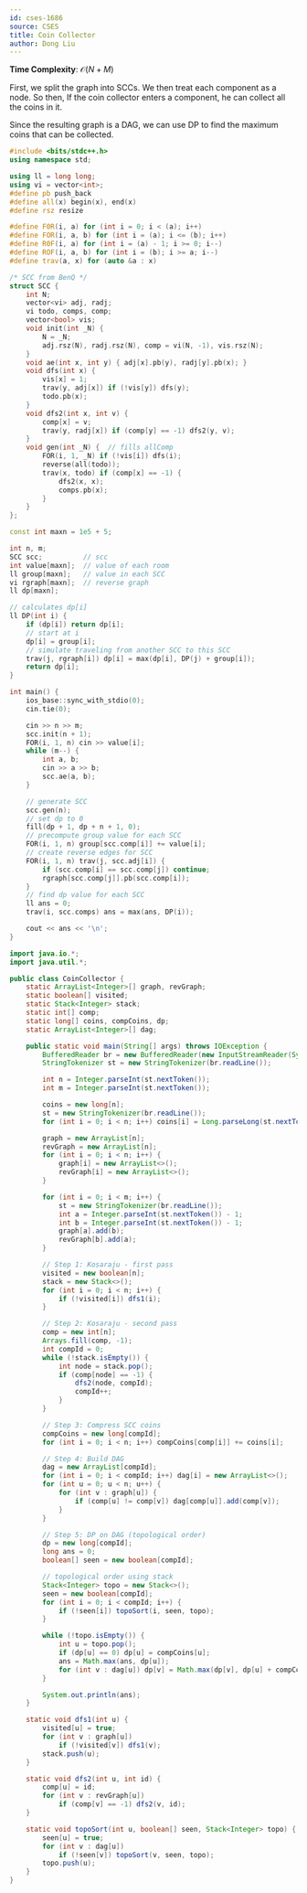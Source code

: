 ```yaml
---
id: cses-1686
source: CSES
title: Coin Collector
author: Dong Liu
---
```


**Time Complexity**: $\mathcal O(N+M)$

First, we split the graph into SCCs. We then treat each component as a node. So
then, If the coin collector enters a component, he can collect all the coins in
it.

Since the resulting graph is a DAG, we can use DP to find the maximum coins that
can be collected.

<LanguageSection>

<CPPSection>

```cpp
#include <bits/stdc++.h>
using namespace std;

using ll = long long;
using vi = vector<int>;
#define pb push_back
#define all(x) begin(x), end(x)
#define rsz resize

#define F0R(i, a) for (int i = 0; i < (a); i++)
#define FOR(i, a, b) for (int i = (a); i <= (b); i++)
#define R0F(i, a) for (int i = (a) - 1; i >= 0; i--)
#define ROF(i, a, b) for (int i = (b); i >= a; i--)
#define trav(a, x) for (auto &a : x)

/* SCC from BenQ */
struct SCC {
	int N;
	vector<vi> adj, radj;
	vi todo, comps, comp;
	vector<bool> vis;
	void init(int _N) {
		N = _N;
		adj.rsz(N), radj.rsz(N), comp = vi(N, -1), vis.rsz(N);
	}
	void ae(int x, int y) { adj[x].pb(y), radj[y].pb(x); }
	void dfs(int x) {
		vis[x] = 1;
		trav(y, adj[x]) if (!vis[y]) dfs(y);
		todo.pb(x);
	}
	void dfs2(int x, int v) {
		comp[x] = v;
		trav(y, radj[x]) if (comp[y] == -1) dfs2(y, v);
	}
	void gen(int _N) {  // fills allComp
		FOR(i, 1, _N) if (!vis[i]) dfs(i);
		reverse(all(todo));
		trav(x, todo) if (comp[x] == -1) {
			dfs2(x, x);
			comps.pb(x);
		}
	}
};

const int maxn = 1e5 + 5;

int n, m;
SCC scc;          // scc
int value[maxn];  // value of each room
ll group[maxn];   // value in each SCC
vi rgraph[maxn];  // reverse graph
ll dp[maxn];

// calculates dp[i]
ll DP(int i) {
	if (dp[i]) return dp[i];
	// start at i
	dp[i] = group[i];
	// simulate traveling from another SCC to this SCC
	trav(j, rgraph[i]) dp[i] = max(dp[i], DP(j) + group[i]);
	return dp[i];
}

int main() {
	ios_base::sync_with_stdio(0);
	cin.tie(0);

	cin >> n >> m;
	scc.init(n + 1);
	FOR(i, 1, n) cin >> value[i];
	while (m--) {
		int a, b;
		cin >> a >> b;
		scc.ae(a, b);
	}

	// generate SCC
	scc.gen(n);
	// set dp to 0
	fill(dp + 1, dp + n + 1, 0);
	// precompute group value for each SCC
	FOR(i, 1, n) group[scc.comp[i]] += value[i];
	// create reverse edges for SCC
	FOR(i, 1, n) trav(j, scc.adj[i]) {
		if (scc.comp[i] == scc.comp[j]) continue;
		rgraph[scc.comp[j]].pb(scc.comp[i]);
	}
	// find dp value for each SCC
	ll ans = 0;
	trav(i, scc.comps) ans = max(ans, DP(i));

	cout << ans << '\n';
}
```

</CPPSection>

<JavaSection>

```java
import java.io.*;
import java.util.*;

public class CoinCollector {
	static ArrayList<Integer>[] graph, revGraph;
	static boolean[] visited;
	static Stack<Integer> stack;
	static int[] comp;
	static long[] coins, compCoins, dp;
	static ArrayList<Integer>[] dag;

	public static void main(String[] args) throws IOException {
		BufferedReader br = new BufferedReader(new InputStreamReader(System.in));
		StringTokenizer st = new StringTokenizer(br.readLine());

		int n = Integer.parseInt(st.nextToken());
		int m = Integer.parseInt(st.nextToken());

		coins = new long[n];
		st = new StringTokenizer(br.readLine());
		for (int i = 0; i < n; i++) coins[i] = Long.parseLong(st.nextToken());

		graph = new ArrayList[n];
		revGraph = new ArrayList[n];
		for (int i = 0; i < n; i++) {
			graph[i] = new ArrayList<>();
			revGraph[i] = new ArrayList<>();
		}

		for (int i = 0; i < m; i++) {
			st = new StringTokenizer(br.readLine());
			int a = Integer.parseInt(st.nextToken()) - 1;
			int b = Integer.parseInt(st.nextToken()) - 1;
			graph[a].add(b);
			revGraph[b].add(a);
		}

		// Step 1: Kosaraju - first pass
		visited = new boolean[n];
		stack = new Stack<>();
		for (int i = 0; i < n; i++) {
			if (!visited[i]) dfs1(i);
		}

		// Step 2: Kosaraju - second pass
		comp = new int[n];
		Arrays.fill(comp, -1);
		int compId = 0;
		while (!stack.isEmpty()) {
			int node = stack.pop();
			if (comp[node] == -1) {
				dfs2(node, compId);
				compId++;
			}
		}

		// Step 3: Compress SCC coins
		compCoins = new long[compId];
		for (int i = 0; i < n; i++) compCoins[comp[i]] += coins[i];

		// Step 4: Build DAG
		dag = new ArrayList[compId];
		for (int i = 0; i < compId; i++) dag[i] = new ArrayList<>();
		for (int u = 0; u < n; u++) {
			for (int v : graph[u]) {
				if (comp[u] != comp[v]) dag[comp[u]].add(comp[v]);
			}
		}

		// Step 5: DP on DAG (topological order)
		dp = new long[compId];
		long ans = 0;
		boolean[] seen = new boolean[compId];

		// topological order using stack
		Stack<Integer> topo = new Stack<>();
		seen = new boolean[compId];
		for (int i = 0; i < compId; i++) {
			if (!seen[i]) topoSort(i, seen, topo);
		}

		while (!topo.isEmpty()) {
			int u = topo.pop();
			if (dp[u] == 0) dp[u] = compCoins[u];
			ans = Math.max(ans, dp[u]);
			for (int v : dag[u]) dp[v] = Math.max(dp[v], dp[u] + compCoins[v]);
		}

		System.out.println(ans);
	}

	static void dfs1(int u) {
		visited[u] = true;
		for (int v : graph[u])
			if (!visited[v]) dfs1(v);
		stack.push(u);
	}

	static void dfs2(int u, int id) {
		comp[u] = id;
		for (int v : revGraph[u])
			if (comp[v] == -1) dfs2(v, id);
	}

	static void topoSort(int u, boolean[] seen, Stack<Integer> topo) {
		seen[u] = true;
		for (int v : dag[u])
			if (!seen[v]) topoSort(v, seen, topo);
		topo.push(u);
	}
}
```

</JavaSection>

</LanguageSection>
